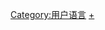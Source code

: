 {{Babels|ab|nativename=Аҧсуа / Aṗsua|zhname=阿布哈兹语}}
{{Commons_category}}
[[Category:用户语言|Category:用户语言]]
[[Category:阿布哈兹語言|+]]